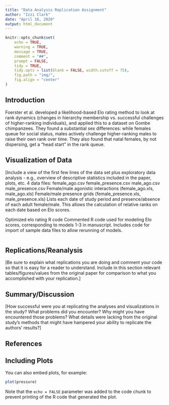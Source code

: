 ```yaml
---
title: "Data Analysis Replication Assignment"
author: "Izzi Clark"
date: "April 16, 2020"
output: html_document
---
```


```r
knitr::opts_chunk$set(
	echo = TRUE,
	warning = TRUE,
	message = TRUE,
	comment = "##",
	prompt = FALSE,
	tidy = TRUE,
	tidy.opts = list(blank = FALSE, width.cutoff = 75),
	fig.path = "img/",
	fig.align = "center"
)
```

## Introduction

Foerster et al. developed a likelihood-based Elo rating method to look at rank dynamics (changes in hierarchy membership vs. successful challenges of higher-ranking individuals), and applied this to a dataset on Gombe chimpanzees. They found a substantial sex differences: while females queue for social status, males actively challenge higher-ranking males to raise their own rank over time. They also found that natal females, by not dispersing, get a "head start" in the rank queue.

## Visualization of Data

[Include a view of the first few lines of the data set plus exploratory data analysis - e.g., overview of descriptive statistics included in the paper, plots, etc.
4 data files:
female_ago.csv
female_presence.csv
male_ago.csv
male_presence.csv
Female/male agonistic interactions (female_ago.xls, male_ago.xls)
Female/male presence grids (female_presence.xls, male_presence.xls)
Lists each date of study period and presence/absence of each adult female/male. This allows the calculation of relative ranks on each date based on Elo scores.

Optimized elo rating R code
Commented R code used for modeling Elo scores, corresponding to models 1-3 in manuscript. Includes code for import of sample data files to allow rerunning of models.

```r

```

## Replications/Reanalysis

[Be sure to explain what replications you are doing and comment your code so that it is easy for a reader to understand. Include in this section relevant tables/figures/values from the original paper for comparison to what you accomplished with your replication.]

## Summary/Discussion

[How successful were you at replicating the analyses and visualizations in the study? What problems did you encounter? Why might you have encountered those problems? What details were lacking from the original study's methods that might have hampered your ability to replicate the authors' results?]

## References








## Including Plots

You can also embed plots, for example:

```r
plot(pressure)
```

Note that the `echo = FALSE` parameter was added to the code chunk to prevent printing of the R code that generated the plot.
